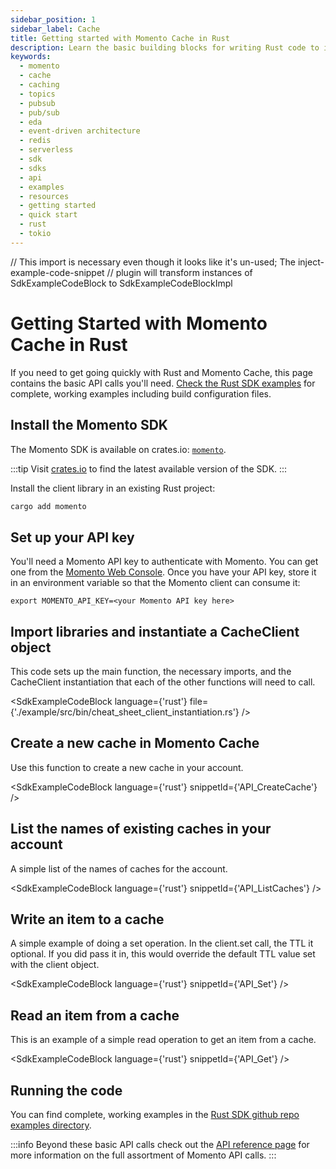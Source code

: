 ```yaml
---
sidebar_position: 1
sidebar_label: Cache
title: Getting started with Momento Cache in Rust
description: Learn the basic building blocks for writing Rust code to interact with Momento Cache.
keywords:
  - momento
  - cache
  - caching
  - topics
  - pubsub
  - pub/sub
  - eda
  - event-driven architecture
  - redis
  - serverless
  - sdk
  - sdks
  - api
  - examples
  - resources
  - getting started
  - quick start
  - rust
  - tokio
---
```


// This import is necessary even though it looks like it's un-used; The inject-example-code-snippet
// plugin will transform instances of SdkExampleCodeBlock to SdkExampleCodeBlockImpl

# Getting Started with Momento Cache in Rust

If you need to get going quickly with Rust and Momento Cache, this page contains the basic API calls you'll need. [Check the Rust SDK examples](https://github.com/momentohq/client-sdk-rust/tree/main/example) for complete, working examples including build configuration files.

## Install the Momento SDK

The Momento SDK is available on crates.io: [`momento`](
https://crates.io/crates/momento).

:::tip
Visit [crates.io](https://crates.io/crates/momento) to find the latest available version of the SDK.
:::

Install the client library in an existing Rust project:

```bash
cargo add momento
```

## Set up your API key

You'll need a Momento API key to authenticate with Momento.  You can get one from the [Momento Web Console](https://console.gomomento.com/caches).
Once you have your API key, store it in an environment variable so that the Momento client can consume it:

```
export MOMENTO_API_KEY=<your Momento API key here>
```

## Import libraries and instantiate a CacheClient object

This code sets up the main function, the necessary imports, and the CacheClient instantiation that each of the other functions will need to call.

<SdkExampleCodeBlock language={'rust'} file={'./example/src/bin/cheat_sheet_client_instantiation.rs'} />

## Create a new cache in Momento Cache

Use this function to create a new cache in your account.

<SdkExampleCodeBlock language={'rust'} snippetId={'API_CreateCache'} />

## List the names of existing caches in your account

A simple list of the names of caches for the account.

<SdkExampleCodeBlock language={'rust'} snippetId={'API_ListCaches'} />

## Write an item to a cache

A simple example of doing a set operation. In the client.set call, the TTL it optional. If you did pass it in, this would override the default TTL value set with the client object.

<SdkExampleCodeBlock language={'rust'} snippetId={'API_Set'} />

## Read an item from a cache

This is an example of a simple read operation to get an item from a cache.

<SdkExampleCodeBlock language={'rust'} snippetId={'API_Get'} />

## Running the code

You can find complete, working examples in the [Rust SDK github repo examples directory](https://github.com/momentohq/client-sdk-rust/tree/main/example).

:::info
Beyond these basic API calls check out the [API reference page](/cache/develop/api-reference/index.mdx) for more information on the full assortment of Momento API calls.
:::
